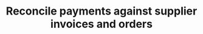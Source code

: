 ---
title: "Reconcile payments against supplier invoices and orders"
description: "Description of your new file."
---